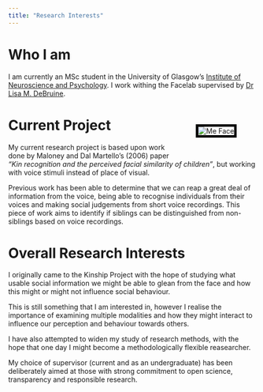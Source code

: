 ```yaml
---
title: "Research Interests"
---
```


# Who I am

I am currently an MSc student in the University of Glasgow's
[Institute of Neuroscience and Psychology](http://www.gla.ac.uk/researchinstitutes/neurosciencepsychology/).
I work withing the Facelab supervised by [Dr Lisa M. DeBruine](http://facelab.org/People/debruine).

<img src="images/meface.png" alt="Me Face" style="float:right;border:5px solid black;margin: 40px 40px;">

# Current Project

My current research project is based upon work done by Maloney and Dal Martello's (2006) paper *"Kin recognition and the perceived facial similarity of children"*, but working with voice stimuli instead of place of visual.

Previous work has been able to determine that we can reap a great deal of information from the voice, being able to recognise individuals from their voices and making social judgements from short voice recordings. This piece of work aims to identify if siblings can be distinguished from non-siblings based on voice recordings.

# Overall Research Interests

I originally came to the Kinship Project with the hope of studying what usable social information we might be able to glean from the face and how this might or might not influence social behaviour. 

This is still something that I am interested in, however I realise the importance of examining multiple modalities and how they might interact to influence our perception and behaviour towards others.

I have also attempted to widen my study of research methods, with the hope that one day I might become a methodologically flexible reasearcher. 

My choice of supervisor (current and as an undergraduate) has been deliberately aimed at those with strong commitment to open science, transparency and responsible research.